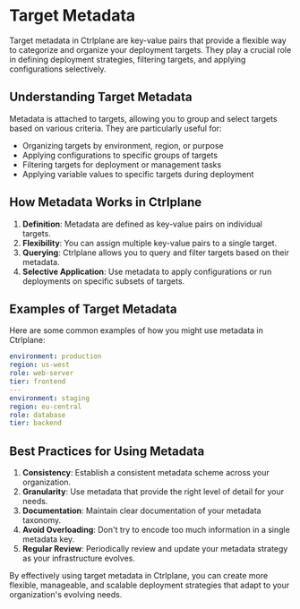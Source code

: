 # Target Metadata

Target metadata in Ctrlplane are key-value pairs that provide a flexible way to
categorize and organize your deployment targets. They play a crucial role in
defining deployment strategies, filtering targets, and applying configurations
selectively.

## Understanding Target Metadata

Metadata is attached to targets, allowing you to group and select
targets based on various criteria. They are particularly useful for:

- Organizing targets by environment, region, or purpose
- Applying configurations to specific groups of targets
- Filtering targets for deployment or management tasks
- Applying variable values to specific targets during deployment

## How Metadata Works in Ctrlplane

1. **Definition**: Metadata are defined as key-value pairs on individual targets.
2. **Flexibility**: You can assign multiple key-value pairs to a single target.
3. **Querying**: Ctrlplane allows you to query and filter targets based on their
   metadata.
4. **Selective Application**: Use metadata to apply configurations or run
   deployments on specific subsets of targets.

## Examples of Target Metadata

Here are some common examples of how you might use metadata in Ctrlplane:

```yaml
environment: production
region: us-west
role: web-server
tier: frontend
---
environment: staging
region: eu-central
role: database
tier: backend
```

## Best Practices for Using Metadata

1. **Consistency**: Establish a consistent metadata scheme across your
   organization.
2. **Granularity**: Use metadata that provide the right level of detail for your
   needs.
3. **Documentation**: Maintain clear documentation of your metadata taxonomy.
4. **Avoid Overloading**: Don't try to encode too much information in a single
   metadata key.
5. **Regular Review**: Periodically review and update your metadata strategy as
   your infrastructure evolves.

By effectively using target metadata in Ctrlplane, you can create more flexible,
manageable, and scalable deployment strategies that adapt to your organization's
evolving needs.
